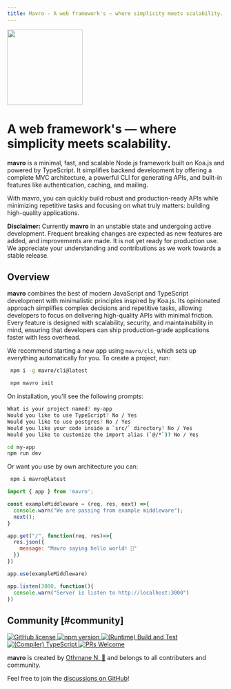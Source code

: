 ```yaml
---
title: Mavro - A web framework's — where simplicity meets scalability.
---
```


<Bleed>
  <div className="hero">
    <div className="heading-logo"><img src="/logo-w.svg" width="175px" /></div>
    <h1 className="heading text-center">A web framework's — where simplicity meets scalability.</h1>
    <Features/>
  </div>
</Bleed>

**mavro** is a minimal, fast, and scalable Node.js framework built on Koa.js and powered by TypeScript. It simplifies backend development by offering a complete MVC architecture, a powerful CLI for generating APIs, and built-in features like authentication, caching, and mailing.

With mavro, you can quickly build robust and production-ready APIs while minimizing repetitive tasks and focusing on what truly matters: building high-quality applications.

<Callout emoji="🚨">
  <strong>Disclaimer: </strong>Currently <strong>mavro</strong> in an unstable state and undergoing active development. Frequent breaking changes are expected as new features are added, and improvements are made. It is not yet ready for production use. We appreciate your understanding and contributions as we work towards a stable release.
</Callout>

## Overview

**mavro** combines the best of modern JavaScript and TypeScript development with minimalistic principles inspired by Koa.js. Its opinionated approach simplifies complex decisions and repetitive tasks, allowing developers to focus on delivering high-quality APIs with minimal friction. Every feature is designed with scalability, security, and maintainability in mind, ensuring that developers can ship production-grade applications faster with less overhead.

We recommend starting a new app using `mavro/cli`, which sets up everything automatically for you. To create a project, run:

```bash
 npm i -g mavro/cli@latest
```

```bash
 npm mavro init
```

On installation, you'll see the following prompts:

```bash
What is your project named? my-app
Would you like to use TypeScript? No / Yes
Would you like to use postgres? No / Yes
Would you like your code inside a `src/` directory? No / Yes
Would you like to customize the import alias (`@/*`)? No / Yes
```

```bash
cd my-app
npm run dev
```

Or want you use by own architecture you can:

```bash
 npm i mavro@latest
```

```jsx
import { app } from 'mavro';

const exampleMiddleware = (req, res, next) =>{
  console.warn("We are passing from example middleware");
  next();
}

app.get("/", function(req, res)=>{
  res.json({
    message: "Mavro saying hello world! 👋"
  })
})

app.use(exampleMiddleware)

app.listen(3000, function(){
  console.warn("Server is listen to http://localhost:3000")
})
```

## Community [#community]

<p className="community">
  <a href="https://github.com/mavrojs/mavro/blob/main/LICENSE">
    <img src="https://img.shields.io/badge/status-under_development-red?style=flat-square" alt="GitHub license" />
  </a>
  <a href="https://www.npmjs.com/package/mavro">
    <img src="https://img.shields.io/npm/v/mavro.svg?style=flat" alt="npm version" />
  </a>
  <a href="https://github.com/mavrojs/mavro/actions/workflows/runtime_build_and_test.yml">
    <img src="https://github.com/mavrojs/mavro/actions/workflows/runtime_build_and_test.yml/badge.svg" alt="(Runtime) Build and Test" />
  </a>
  <a href="https://github.com/mavrojs/mavro/actions/workflows/compiler_typescript.yml">
    <img src="https://github.com/mavrojs/mavro/actions/workflows/compiler_typescript.yml/badge.svg?branch=main" alt="(Compiler) TypeScript" />
  </a>
  <a href="https://github.com/mavrojs/mavro/blob/main/CONTRIBUTING.md">
    <img src="https://img.shields.io/badge/PRs-welcome-brightgreen.svg" alt="PRs Welcome" />
  </a>
</p>

<strong>mavro</strong> is created by [Othmane N. 👋](https://github.com/iietmoon) and belongs to all contributers and community.

Feel free to join the [discussions on GitHub](https://github.com/mavrojs/mavro/discussions)!